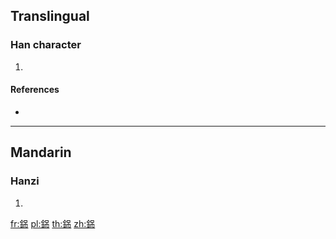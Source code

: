 {{character info/new}}
{{also|铞}}
==Translingual==

===Han character===
{{Han char|rn=167|rad=金|as=06|sn=14|four=|canj=CRLB}}

# {{defn|Han|sort=金06}}

====References====
* {{Han ref|kx=1305.211|hdz=64196.110|uh=92B1|ud=37553}}

----

==Mandarin==

===Hanzi===
{{cmn-hanzi|sim=铞|pin=[[diào]] ([[diao4]])|wg=tiao<sup>4</sup>}}

# {{defn|lang=cmn|sort=金06}}

[[fr:銱]]
[[pl:銱]]
[[th:銱]]
[[zh:銱]]